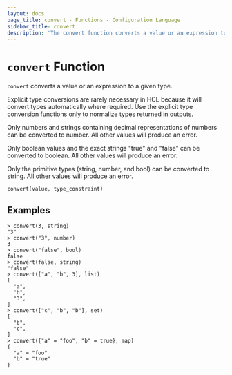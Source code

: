 ```yaml
---
layout: docs
page_title: convert - Functions - Configuration Language
sidebar_title: convert
description: 'The convert function converts a value or an expression to a given type. '
---
```


# `convert` Function

`convert` converts a value or an expression to a given type.

Explicit type conversions are rarely necessary in HCL because it will convert
types automatically where required. Use the explicit type conversion functions
only to normalize types returned in outputs.

Only numbers and strings containing decimal representations of numbers can be
converted to number. All other values will produce an error.

Only boolean values and the exact strings "true" and "false" can be converted
to boolean. All other values will produce an error.

Only the primitive types (string, number, and bool) can be converted to string.
All other values will produce an error.

`convert(value, type_constraint)`

## Examples

```shell
> convert(3, string)
"3"
> convert("3", number)
3
> convert("false", bool)
false
> convert(false, string)
"false"
> convert(["a", "b", 3], list)
[
  "a",
  "b",
  "3",
]
> convert(["c", "b", "b"], set)
[
  "b",
  "c",
]
> convert({"a" = "foo", "b" = true}, map)
{
  "a" = "foo"
  "b" = "true"
}
```
